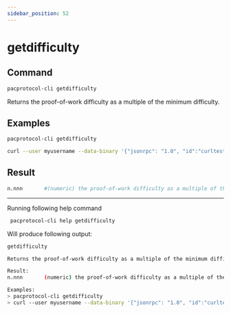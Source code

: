 ```yaml
---
sidebar_position: 52
---
```


# getdifficulty
## Command

```bash
pacprotocol-cli getdifficulty
```

Returns the proof-of-work difficulty as a multiple of the minimum difficulty.



## Examples
```bash
pacprotocol-cli getdifficulty 
```

```bash
curl --user myusername --data-binary '{"jsonrpc": "1.0", "id":"curltest", "method": "getdifficulty", "params": [] }' -H 'content-type: text/plain;' http://127.0.0.1:1111/
```


## Result
```bash
n.nnn       #(numeric) the proof-of-work difficulty as a multiple of the minimum difficulty.
```


___

Running following help command
```bash
 pacprotocol-cli help getdifficulty
```
Will produce following output:


```bash
getdifficulty

Returns the proof-of-work difficulty as a multiple of the minimum difficulty.

Result:
n.nnn       (numeric) the proof-of-work difficulty as a multiple of the minimum difficulty.

Examples:
> pacprotocol-cli getdifficulty 
> curl --user myusername --data-binary '{"jsonrpc": "1.0", "id":"curltest", "method": "getdifficulty", "params": [] }' -H 'content-type: text/plain;' http://127.0.0.1:1111/

```

